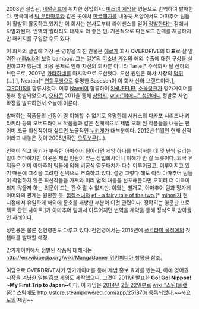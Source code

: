 2008년 설립된, [[네덜란드]]에 위치한 상업회사. [[미소녀 게임]]을 영문으로 번역하여 발매한다. 한국에서 [[팀 우타마루]]와 같은 곳에서 [[한글패치]]를 내놓듯 서양에서도 아마추어 팀들이 활발히 활동하고 있지만 이 회사는 본사로부터 라이센스를 얻어 [[정발]]한다는 점에서 차별화된다. 번역의 퀄리티도 대체로 더 좋은 편. 기본적으로 다운로드 판매를 제공하지만 패키지를 구입할 수도 있다. 

이 회사의 설립에 가장 큰 영향을 끼친 인물은 [[에로게]] 회사 OVERDRIVE의 대표로 잘 알려진 [[milktub]]의 보컬 bamboo. 그는 일본의 [[미소녀 게임]]의 해외 수출에 대한 구상을 실현하고자 했는데, 비용 문제로 인해 자신의 회사뿐 아니라 Tarte[* 주식회사 딜 산하의 브랜드로, 2007년 [[카타하네]]를 마지막으로 도산했다. 도산 원인은 회사 사장의 [[먹튀]](...).], Nexton[* [[연희무쌍]]으로 유명한 Baseson이 이 회사 산하 브랜드이다.], [[CIRCUS]]를 합류시켰다. 이후 [[Navel]]이 합류하여 [[SHUFFLE!]], [[소울링크]]가 망가게이머를 통해 정발되었으며, [[오타콘]] 2011을 통해 [[상업지]], [[wiki:"야애니" 성인애니]] 정발로 사업 확장을 발표하면서 오늘에 이른다.

발매하는 작품들의 선정이 영 이해할 수 없기로 유명한데 서커스의 다카포 시리즈나 키라키라 등의 오버드라이브 작품들과 같은 전체적으로 제법 오래 된 작품들을 내놓는 편이며 조금 최신작이다 싶으면 노골적인 [[누키게]]가 대부분이다. 2012년 11월인 현재 신작이라고 내놓은 것이 2005년작인 [[오토보쿠]](…).

인력이 적고 동기가 부족한 아마추어 팀이라면 게임 하나를 번역하는 데 몇 년씩 걸리는 일이 허다하지만 이곳은 제법 인원이 있는 상업회사이니 이해가 안 갈 노릇이다. 외국 유저들은 이미 아마추어 팀들에 의해 비공식 영문패치가 다수 이루어졌고, 이루어지고 있기 때문에 그것을 고려한 선택으로 추측하고 있다. 설령 그렇다 해도 아직 아마추어 팀들이 작업하지 않은 최신작들을 가져와 미리 법적 대응을 선포해둔다면 오히려 더 이득이 되지 않을까 하는 의문이 드는 건 어쩔 수 없지만. 이와는 별개로, 아마추어 팀과 망가게이머와의 관계는 원만한 듯, [[껍질소녀]]와 [[ef - a fairy tale of the two.]][* [[minori]]가 현 시점에서 유일하게 해외에 문호를 개방한 부분이 이것 관련이다. 정확히는 영문판 프로젝트 관련 사이트.]가 아마추어 팀에서 이루어지던 번역을 계약을 통해 정식으로 받아들인 사례이다.
 
성인용은 물론 전연령판도 다루고 있다. 전연령에서는 2015년에 [[쓰르라미 울적에]]의 첫 챕터를 발매할 예정.

망가게이머에서 정발된 작품에 대해서는 [[http://en.wikipedia.org/wiki/MangaGamer 위키피디아 항목을 참조.]]

여담으로 OVERDRIVE사가 망가게이머를 통해 제법 홍보 효과를 봤는지, 아예 영어권 시장을 겨냥한 일본 홍보 게임도 제작했으니, 그것이 2011년 발표한 '''Go! Go! Nippon! ~My First Trip to Japan~'''이다. 이 게임은 [[2014년]] [[2월 22일]]부로 [[wiki:"스팀(플랫폼)" 스팀]]에도 [[http://store.steampowered.com/app/251870/ 등록되었다.]]~~[[북으로]]의 재림~~
